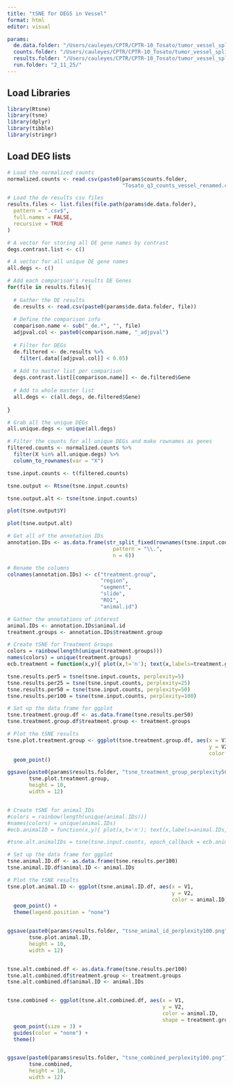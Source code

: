 ```yaml
---
title: "tSNE for DEGS in Vessel"
format: html
editor: visual

params:
  de.data.folder: "/Users/cauleyes/CPTR/CPTR-10_Tosato/tumor_vessel_split/vessel/DE/1_27_25/"
  counts.folder: "/Users/cauleyes/CPTR/CPTR-10_Tosato/tumor_vessel_split/vessel/QC/"
  results.folder: "/Users/cauleyes/CPTR/CPTR-10_Tosato/tumor_vessel_split/vessel/QC/"
  run.folder: "2_11_25/"
---
```


## Load Libraries

```r

library(Rtsne)
library(tsne)
library(dplyr)
library(tibble)
library(stringr)


```

## Load DEG lists

```r

# Load the normalized counts
normalized.counts <- read.csv(paste0(params$counts.folder,
                                     "Tosato_q3_counts_vessel_renamed.csv"))

# Load the de results csv files
results.files <- list.files(file.path(params$de.data.folder),
  pattern = ".csv$",
  full.names = FALSE,
  recursive = TRUE
)

# A vector for storing all DE gene names by contrast
degs.contrast.list <- c()

# A vector for all unique DE gene names
all.degs <- c()

# Add each comparison's results DE Genes
for(file in results.files){
  
  # Gather the DE results 
  de.results <- read.csv(paste0(params$de.data.folder, file))
  
  # Define the comparison info
  comparison.name <- sub("_de.*", "", file) 
  adjpval.col <- paste0(comparison.name, "_adjpval")
  
  # Filter for DEGs
  de.filtered <- de.results %>% 
    filter(.data[[adjpval.col]] < 0.05)
                     
  # Add to master list per comparison
  degs.contrast.list[[comparison.name]] <- de.filtered$Gene
  
  # Add to whole master list
  all.degs <- c(all.degs, de.filtered$Gene)
  
}

# Grab all the unique DEGs
all.unique.degs <- unique(all.degs)

# Filter the counts for all unique DEGs and make rownames as genes
filtered.counts <- normalized.counts %>% 
  filter(X %in% all.unique.degs) %>% 
  column_to_rownames(var = "X")

tsne.input.counts <- t(filtered.counts)

tsne.output <- Rtsne(tsne.input.counts)

tsne.output.alt <- tsne(tsne.input.counts)

plot(tsne.output$Y)

plot(tsne.output.alt)

# Get all of the annotation IDs
annotation.IDs <- as.data.frame(str_split_fixed(rownames(tsne.input.counts), 
                                  pattern = "\\.", 
                                  n = 6))

# Rename the columns
colnames(annotation.IDs) <- c("treatment.group", 
                              "region", 
                              "segment", 
                              "slide", 
                              "ROI", 
                              "animal.id")

# Gather the annotations of interest
animal.IDs <- annotation.IDs$animal.id
treatment.groups <- annotation.IDs$treatment.group

# Create tSNE for Treatment Groups
colors = rainbow(length(unique(treatment.groups)))
names(colors) = unique(treatment.groups)
ecb.treatment = function(x,y){ plot(x,t='n'); text(x,labels=treatment.groups, col=colors[treatment.groups]) }

tsne.results.per5 = tsne(tsne.input.counts, perplexity=5)
tsne.results.per25 = tsne(tsne.input.counts, perplexity=25)
tsne.results.per50 = tsne(tsne.input.counts, perplexity=50)
tsne.results.per100 = tsne(tsne.input.counts, perplexity=100)

# Set up the data frame for ggplot
tsne.treatment.group.df <- as.data.frame(tsne.results.per50)
tsne.treatment.group.df$treatment.group <- treatment.groups

# Plot the tSNE results
tsne.plot.treatment.group <- ggplot(tsne.treatment.group.df, aes(x = V1, 
                                                                 y = V2, 
                                                                 color = treatment.group)) + 
  geom_point()

ggsave(paste0(params$results.folder, "tsne_treatment_group_perplexity50.png"), 
       tsne.plot.treatment.group, 
       height = 10, 
       width = 12)


# Create tSNE for animal_IDs
#colors = rainbow(length(unique(animal.IDs)))
#names(colors) = unique(animal.IDs)
#ecb.animalID = function(x,y){ plot(x,t='n'); text(x,labels=animal.IDs, col=colors[animal.IDs]) }

#tsne.alt.animalIDs = tsne(tsne.input.counts, epoch_callback = ecb.animalID, perplexity=50)

# Set up the data frame for ggplot
tsne.animal.ID.df <- as.data.frame(tsne.results.per100)
tsne.animal.ID.df$animal.ID <- animal.IDs

# Plot the tSNE results
tsne.plot.animal.ID <- ggplot(tsne.animal.ID.df, aes(x = V1, 
                                                     y = V2, 
                                                     color = animal.ID)) + 
  geom_point() + 
  theme(legend.position = "none")


ggsave(paste0(params$results.folder, "tsne_animal_id_perplexity100.png"), 
       tsne.plot.animal.ID, 
       height = 10, 
       width = 12)


tsne.alt.combined.df <- as.data.frame(tsne.results.per100)
tsne.alt.combined.df$treatment.group <- treatment.groups
tsne.alt.combined.df$animal.ID <- animal.IDs


tsne.combined <- ggplot(tsne.alt.combined.df, aes(x = V1, 
                                                  y = V2, 
                                                  color = animal.ID, 
                                                  shape = treatment.group)) + 
  geom_point(size = 3) + 
  guides(color = "none") + 
  theme()


ggsave(paste0(params$results.folder, "tsne_combined_perplexity100.png"), 
       tsne.combined, 
       height = 10, 
       width = 12)



```
